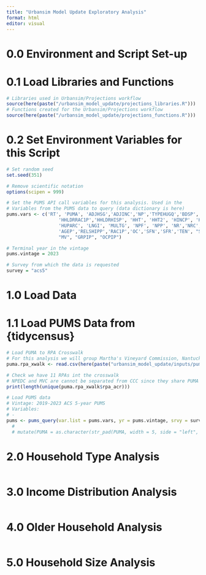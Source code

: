 ```yaml
---
title: "Urbansim Model Update Exploratory Analysis"
format: html
editor: visual
---
```

# 0.0 Environment and Script Set-up
# 0.1 Load Libraries and Functions
```r
# Libraries used in Urbansim/Projections workflow
source(here(paste("/urbansim_model_update/projections_libraries.R")))
# Functions created for the Urbansim/Projections workflow
source(here(paste("/urbansim_model_update/projections_functions.R")))
```
# 0.2 Set Environment Variables for this Script
```r
# Set random seed
set.seed(351)

# Remove scientific notation
options(scipen = 999)

# Set the PUMS API call variables for this analysis. Used in the 
# Variables from the PUMS data to query (data dictionary is here)
pums.vars <- c('RT', 'PUMA', 'ADJHSG','ADJINC','NP','TYPEHUGQ','BDSP','RMSP','CPLT','HHLDRAGEP',
                   'HHLDRRAC1P','HHLDRHISP', 'HHT', 'HHT2', 'HINCP', 'HUGCL', 'HUPAC', 'HUPAOC',
                   'HUPARC', 'LNGI', 'MULTG', 'NPF', 'NPP', 'NR','NRC', 'PARTNER', 'PSF','R18',
                   'AGEP','RELSHIPP','RAC1P','OC','SFN','SFR','TEN', "SEX", "PINCP", "ESR",
                   "MV", "GRPIP", "OCPIP")

# Terminal year in the vintage
pums.vintage = 2023

# Survey from which the data is requested
survey = "acs5"
```
# 1.0 Load Data
# 1.1 Load PUMS Data from {tidycensus}
```r
# Load PUMA to RPA Crosswalk
# For this analysis we will group Martha's Vineyard Commission, Nantucket Planning and Economic Development Commission and Cape Cod Commission into one group -- "CCC" -- which will refer to the Cape and Islands.
puma.rpa_xwalk <- read.csv(here(paste("urbansim_model_update/inputs/puma2020_rpa_crosswalk.csv")))

# Check we have 11 RPAs int the crosswalk
# NPEDC and MVC are cannot be separated from CCC since they share PUMA 1301.
print(length(unique(puma.rpa_xwalk$rpa_acr)))

# Load PUMS data
# Vintage: 2019-2023 ACS 5-year PUMS
# Variables:
# - 
pums <- pums_query(var.list = pums.vars, yr = pums.vintage, srvy = survey) 
  # 
  # mutate(PUMA = as.character(str_pad(PUMA, width = 5, side = "left", pad = 0)))
```

# 2.0 Household Type Analysis
```r
```

# 3.0 Income Distribution Analysis
```r
```

# 4.0  Older Household Analysis
```r
```

# 5.0 Household Size Analysis
```r
```